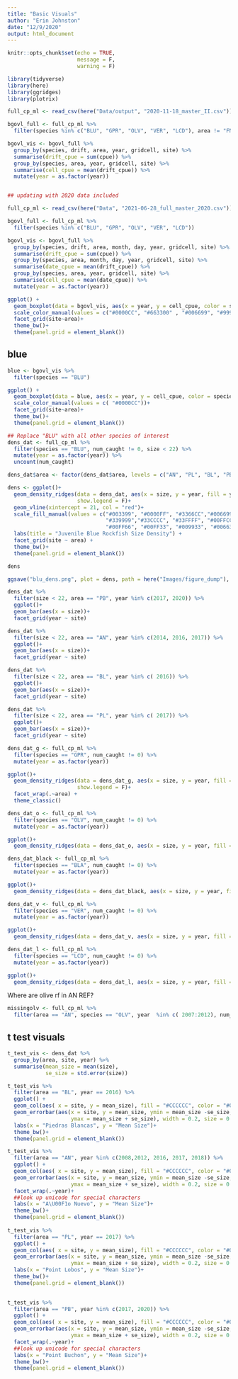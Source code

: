 ```yaml
---
title: "Basic Visuals"
author: "Erin Johnston"
date: "12/9/2020"
output: html_document
---
```


```r

knitr::opts_chunk$set(echo = TRUE,
                      message = F,
                      warning = F)

```

```r

library(tidyverse)
library(here)
library(ggridges)
library(plotrix)

```

```r

full_cp_ml <- read_csv(here("Data/output", "2020-11-18_master_II.csv"))

bgovl_full <- full_cp_ml %>%
  filter(species %in% c("BLU", "GPR", "OLV", "VER", "LCD"), area != "FN", year %in% c(2013:2019))

bgovl_vis <- bgovl_full %>%
  group_by(species, drift, area, year, gridcell, site) %>%
  summarise(drift_cpue = sum(cpue)) %>%
  group_by(species, area, year, gridcell, site) %>%
  summarise(cell_cpue = mean(drift_cpue)) %>%
  mutate(year = as.factor(year))


## updating with 2020 data included

full_cp_ml <- read_csv(here("Data", "2021-06-28_full_master_2020.csv"))

bgovl_full <- full_cp_ml %>%
  filter(species %in% c("BLU", "GPR", "OLV", "VER", "LCD"))

bgovl_vis <- bgovl_full %>%
  group_by(species, drift, area, month, day, year, gridcell, site) %>%
  summarise(drift_cpue = sum(cpue)) %>%
  group_by(species, area, month, day, year, gridcell, site) %>%
  summarise(date_cpue = mean(drift_cpue)) %>%
  group_by(species, area, year, gridcell, site) %>%
  summarise(cell_cpue = mean(date_cpue)) %>%
  mutate(year = as.factor(year))


```

```r

ggplot() +
  geom_boxplot(data = bgovl_vis, aes(x = year, y = cell_cpue, color = species))+
  scale_color_manual(values = c("#0000CC", "#663300" , "#006699", "#999900", "#CC3300"))+
  facet_grid(site~area)+
  theme_bw()+
  theme(panel.grid = element_blank())

```

## blue

```r

blue <- bgovl_vis %>%
  filter(species == "BLU")

ggplot() +
  geom_boxplot(data = blue, aes(x = year, y = cell_cpue, color = species))+
  scale_color_manual(values = c( "#0000CC"))+
  facet_grid(site~area)+
  theme_bw()+
  theme(panel.grid = element_blank())


```

```r

## Replace "BLU" with all other species of interest
dens_dat <- full_cp_ml %>%
  filter(species == "BLU", num_caught != 0, size < 22) %>%
  mutate(year = as.factor(year)) %>%
  uncount(num_caught)

dens_dat$area <- factor(dens_dat$area, levels = c("AN", "PL", "BL", "PB"))

dens <- ggplot()+
  geom_density_ridges(data = dens_dat, aes(x = size, y = year, fill = year), 
                      show.legend = F)+
  geom_vline(xintercept = 21, col = "red")+
  scale_fill_manual(values = c("#003399", "#0000FF", "#3366CC","#006699", "#336666",
                               "#339999","#33CCCC", "#33FFFF", "#00FFCC", 
                               "#00FF66", "#00FF33", "#009933", "#006633", "#000000" ))+
  labs(title = "Juvenile Blue Rockfish Size Density") +
  facet_grid(site ~ area) +
  theme_bw()+
  theme(panel.grid = element_blank())

dens

ggsave("blu_dens.png", plot = dens, path = here("Images/figure_dump"), dpi = 1000, width = 8, height = 6)

dens_dat %>%
  filter(size < 22, area == "PB", year %in% c(2017, 2020)) %>%
  ggplot()+
  geom_bar(aes(x = size))+
  facet_grid(year ~ site)

dens_dat %>%
  filter(size < 22, area == "AN", year %in% c(2014, 2016, 2017)) %>%
  ggplot()+
  geom_bar(aes(x = size))+
  facet_grid(year ~ site)

dens_dat %>%
  filter(size < 22, area == "BL", year %in% c( 2016)) %>%
  ggplot()+
  geom_bar(aes(x = size))+
  facet_grid(year ~ site)

dens_dat %>%
  filter(size < 22, area == "PL", year %in% c( 2017)) %>%
  ggplot()+
  geom_bar(aes(x = size))+
  facet_grid(year ~ site)
```


```r
dens_dat_g <- full_cp_ml %>%
  filter(species == "GPR", num_caught != 0) %>%
  mutate(year = as.factor(year))

ggplot()+
  geom_density_ridges(data = dens_dat_g, aes(x = size, y = year, fill = year),
                      show.legend = F)+
  facet_wrap(.~area) +
  theme_classic()
```


```r
dens_dat_o <- full_cp_ml %>%
  filter(species == "OLV", num_caught != 0) %>%
  mutate(year = as.factor(year))

ggplot()+
  geom_density_ridges(data = dens_dat_o, aes(x = size, y = year, fill = year))
```


```r
dens_dat_black <- full_cp_ml %>%
  filter(species == "BLA", num_caught != 0) %>%
  mutate(year = as.factor(year))

ggplot()+
  geom_density_ridges(data = dens_dat_black, aes(x = size, y = year, fill = year))
```


```r
dens_dat_v <- full_cp_ml %>%
  filter(species == "VER", num_caught != 0) %>%
  mutate(year = as.factor(year))

ggplot()+
  geom_density_ridges(data = dens_dat_v, aes(x = size, y = year, fill = year))
```


```r
dens_dat_l <- full_cp_ml %>%
  filter(species == "LCD", num_caught != 0) %>%
  mutate(year = as.factor(year))

ggplot()+
  geom_density_ridges(data = dens_dat_l, aes(x = size, y = year, fill = year))
```


Where are olive rf in AN REF?

```r

missingolv <- full_cp_ml %>%
  filter(area == "AN", species == "OLV", year  %in% c( 2007:2012), num_caught > 0, site == "REF")

```


## t test visuals

```r

t_test_vis <- dens_dat %>%
  group_by(area, site, year) %>%
  summarise(mean_size = mean(size),
            se_size = std.error(size))

t_test_vis %>%
  filter(area == "BL", year == 2016) %>%
  ggplot() +
  geom_col(aes( x = site, y = mean_size), fill = "#CCCCCC", color = "#000000")+
  geom_errorbar(aes(x = site, y = mean_size, ymin = mean_size -se_size,
                    ymax = mean_size + se_size), width = 0.2, size = 0.6) +
  labs(x = "Piedras Blancas", y = "Mean Size")+
  theme_bw()+
  theme(panel.grid = element_blank())

t_test_vis %>%
  filter(area == "AN", year %in% c(2008,2012, 2016, 2017, 2018)) %>%
  ggplot() +
  geom_col(aes( x = site, y = mean_size), fill = "#CCCCCC", color = "#000000")+
  geom_errorbar(aes(x = site, y = mean_size, ymin = mean_size -se_size,
                    ymax = mean_size + se_size), width = 0.2, size = 0.6) +
  facet_wrap(.~year)+
  ##look up unicode for special characters
  labs(x = "A\U00F1o Nuevo", y = "Mean Size")+
  theme_bw()+
  theme(panel.grid = element_blank())
  
t_test_vis %>%
  filter(area == "PL", year == 2017) %>%
  ggplot() +
  geom_col(aes( x = site, y = mean_size), fill = "#CCCCCC", color = "#000000")+
  geom_errorbar(aes(x = site, y = mean_size, ymin = mean_size -se_size,
                    ymax = mean_size + se_size), width = 0.2, size = 0.6) +
  labs(x = "Point Lobos", y = "Mean Size")+
  theme_bw()+
  theme(panel.grid = element_blank())
  

t_test_vis %>%
  filter(area == "PB", year %in% c(2017, 2020)) %>%
  ggplot() +
  geom_col(aes( x = site, y = mean_size), fill = "#CCCCCC", color = "#000000")+
  geom_errorbar(aes(x = site, y = mean_size, ymin = mean_size -se_size,
                    ymax = mean_size + se_size), width = 0.2, size = 0.6) +
  facet_wrap(.~year)+
  ##look up unicode for special characters
  labs(x = "Point Buchon", y = "Mean Size")+
  theme_bw()+
  theme(panel.grid = element_blank())



```

